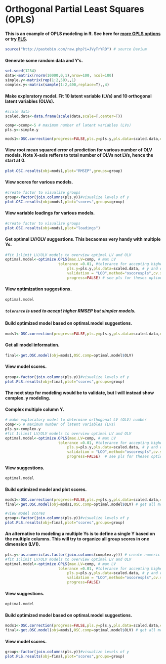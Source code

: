 Orthogonal Partial Least Squares (OPLS) 
========================================================

#### This is an example of OPLS modeling in R. See here for [more OPLS options](https://raw.github.com/dgrapov/devium/master/R/Devium%20PLS%20%20and%20OPLS.r) or try [PLS](http://cran.r-project.org/web/packages/pls/index.html).


```r
source("http://pastebin.com/raw.php?i=JVyTrYRD") # source Devium
```

#### Generate some random data and Y's.
```r
set.seed(1234)
data<-matrix(rnorm(10000,0,1),nrow=100, ncol=100)
simple.y<-matrix(rep(1:2,50),,1)
complex.y<-matrix(sample(1:2,400,replace=T),,4)
```

#### Make exploratory model. Fit 10 latent variable (LVs) and 10 orthogonal latent variables (OLVs). 
```r
#scale data 
scaled.data<-data.frame(scale(data,scale=T,center=T)) 

comp<-ocomp<-5 # maximum number of latent variables (LVs)
pls.y<-simple.y

mods1<-OSC.correction(progress=FALSE,pls.y=pls.y,pls.data=scaled.data,comp=comp,OSC.comp=ocomp,validation = "LOO",method="oscorespls",cv.scale=T)
```


#### View root mean squared error of prediction for various number of OLV models. Note X-axis reffers to total number of OLVs not LVs, hence the start at 0.
```r
plot.OSC.results(obj=mods1,plot="RMSEP",groups=group)
```

#### View scores for various models.
```r
#create factor to visualize groups
group<-factor(join.columns(pls.y))#visualize levels of y 
plot.OSC.results(obj=mods1,plot="scores",groups=group)
```

#### View variable loadings for various models.
```r
#create factor to visualize groups
plot.OSC.results(obj=mods1,plot="loadings")
```


#### Get optimal LV/OLV suggestions. This becaomes very handy with multiple Ys.
```r
#fit 1:limit LV/OLV models to overview optimal LV and OLV
optimal.model<-optimize.OPLS(max.LV=comp, # max LV
  						tolerance =0.01, #tolerance for accepting higher error models but which are simpler
							pls.y=pls.y,pls.data=scaled.data, # y and data
							validation = "LOO",method="oscorespls",cv.scale=F,# see pls for theses options
							progress=FALSE) # see pls for theses options
```

#### View optimization suggestions.
```r
optimal.model

```
##### ```tolerance``` is used to accept higher RMSEP but simpler models.

#### Build optimized model based on optimal.model suggestions.
```r
mods1<-OSC.correction(progress=FALSE,pls.y=pls.y,pls.data=scaled.data,comp=optimal.model$LV,OSC.comp=optimal.model$OLV,validation = "LOO",method="oscorespls",cv.scale=T)
```

#### Get all model information.
```r
final<-get.OSC.model(obj=mods1,OSC.comp=optimal.model$OLV) 
```


#### View model scores.
```r
group<-factor(join.columns(pls.y))#visualize levels of y 
plot.PLS.results(obj=final,plot="scores",groups=group)
```

#### The next step for modeling would be to validate, but I will instead show complex. y modeling.

#### Complex multiple column Y.
```r
# make exploratory model to determine orthogonal LV (OLV) number 
comp<-6 # maximum number of latent variables (LVs)
pls.y<-complex.y
#fit 1:limit LV/OLV models to overview optimal LV and OLV
optimal.model<-optimize.OPLS(max.LV=comp, # max LV
  						tolerance =0.01, #tolerance for accepting higher error models but which are simpler
							pls.y=pls.y,pls.data=scaled.data, # y and data
							validation = "LOO",method="oscorespls",cv.scale=F,# see pls for theses options
							progress=FALSE)  # see pls for theses options
```

#### View suggestions.
```r
optimal.model
```

#### Build optimized model and plot scores.
```r
mods1<-OSC.correction(progress=FALSE,pls.y=pls.y,pls.data=scaled.data,comp=optimal.model$LV,OSC.comp=optimal.model$OLV,validation = "LOO",method="oscorespls",cv.scale=T)
final<-get.OSC.model(obj=mods1,OSC.comp=optimal.model$OLV) # get all model information

#view model scores
group<-factor(join.columns(pls.y))#visualize levels of y 
plot.PLS.results(obj=final,plot="scores",groups=group)
```

#### An alternative to modeling a multiple Ys is to define a single Y based on the multiple columns. This will try to organize all group scores in one dimension (LV1).
```r
pls.y<-as.numeric(as.factor(join.columns(complex.y))) # create numeric representation
#fit 1:limit LV/OLV models to overview optimal LV and OLV
optimal.model<-optimize.OPLS(max.LV=comp, # max LV
  						tolerance =0.01, #tolerance for accepting higher error models but which are simpler
							pls.y=pls.y,pls.data=scaled.data, # y and data
							validation = "LOO",method="oscorespls",cv.scale=F,# see pls for theses options
							progress=FALSE) 
```

#### View suggestions.
```r
optimal.model
```
#### Build optimized model based on optimal.model suggestions.
```r
mods1<-OSC.correction(progress=FALSE,pls.y=pls.y,pls.data=scaled.data,comp=optimal.model$LV,OSC.comp=optimal.model$OLV,validation = "LOO",method="oscorespls",cv.scale=T)
final<-get.OSC.model(obj=mods1,OSC.comp=optimal.model$OLV) # get all model information
```

#### View model scores.
```r
group<-factor(join.columns(pls.y))#visualize levels of y 
plot.PLS.results(obj=final,plot="scores",groups=group) 
```

